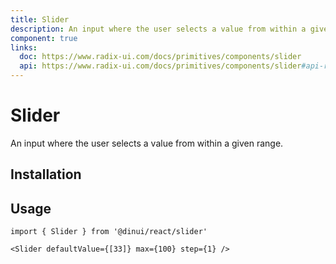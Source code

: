 ```yaml
---
title: Slider
description: An input where the user selects a value from within a given range.
component: true
links:
  doc: https://www.radix-ui.com/docs/primitives/components/slider
  api: https://www.radix-ui.com/docs/primitives/components/slider#api-reference
---
```


# Slider

An input where the user selects a value from within a given range.


<Example path="ui/slider-demo" />

## Installation


<InstallationGuide path="ui/slider" />

## Usage

```tsx
import { Slider } from '@dinui/react/slider'
```

```tsx
<Slider defaultValue={[33]} max={100} step={1} />
```
